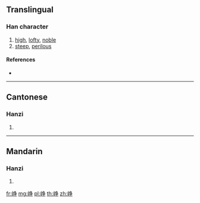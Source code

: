 {{also|崢}}
==Translingual==

===Han character===
{{Han char|rn=46|rad=山|as=06|sn=9|four=|canj=UNSD|ids=⿰山争}}

# [[high]], [[lofty]], [[noble]]
# [[steep]], [[perilous]]

====References====
* {{Han ref|kx=0311.061|hdz=10780.220|uh=5CE5|ud=23781}}

----

==Cantonese==

===Hanzi===
{{yue-hanzi|jyut=[[zang1]]|y=jang1|tra=崢}}

# {{defn|lang=yue|sort=山06}}

----

==Mandarin==

===Hanzi===
{{cmn-hanzi|tra=崢|pin=[[zhēng]] ([[zheng1]]), [[yín]] ([[yin2]])|wg=cheng<sup>1</sup>, yin<sup>2</sup>}}

# {{defn|lang=cmn|sort=山06}}

[[fr:峥]]
[[mg:峥]]
[[pl:峥]]
[[th:峥]]
[[zh:峥]]